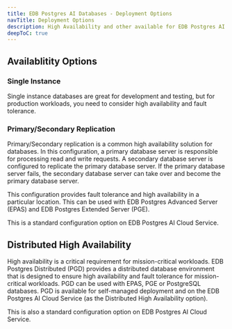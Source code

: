 ```yaml
---
title: EDB Postgres AI Databases - Deployment Options
navTitle: Deployment Options
description: High Availability and other available for EDB Postgres AI Databases and on EDB Postgres AI Cloud Service.
deepToC: true
---
```


## Availablitity Options

### Single Instance

Single instance databases are great for development and testing, but for production workloads, you need to consider high availability and fault tolerance.

### Primary/Secondary Replication

Primary/Secondary replication is a common high availability solution for databases. In this configuration, a primary database server is responsible for processing read and write requests. A secondary database server is configured to replicate the primary database server. If the primary database server fails, the secondary database server can take over and become the primary database server. 

This configuration provides fault tolerance and high availability in a particular location. This can be used with EDB Postgres Advanced Server (EPAS) and EDB Postgres Extended Server (PGE). 

This is a standard configuration option on EDB Postgres AI Cloud Service.

## Distributed High Availability

High availability is a critical requirement for mission-critical workloads. EDB Postgres Distributed (PGD) provides a distributed database environment that is designed to ensure high availability and fault tolerance for mission-critical workloads. PGD can be used with EPAS, PGE or PostgreSQL databases. PGD is available for self-managed deployment and on the EDB Postgres AI Cloud Service (as the Distributed High Availability option).

This is also a standard configuration option on EDB Postgres AI Cloud Service.

